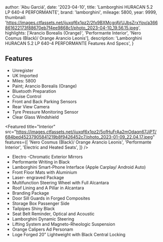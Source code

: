 
  author: 'Abu Garciá',
  date: '2023-04-10',
  title: 'Lamborghini HURACAN 5.2 LP 640-4 PERFORMANTE',
  brand: 'lamborghini',
  mileage: 5800,
  year: 9999,
  thumbnail: 'https://images.ctfassets.net/ijuxqf6x1pz2/2fx9BXMcgrAVUJbsZrxYpv/a366861622173f88670eb7f4ee9868c1/photo_2023-04-10_19.56.15.jpeg',
  highlights: ['Arancio Borealis (Orange)', 'Performante Interior', 'Nero Cosmus (Black)/ Orange Arancio Leonis'],
  description:
    'Lamborghini HURACAN 5.2 LP 640-4 PERFORMANTE Features And Specs',
}


## Features
- Unregister
- UK Imported
- Miles: 5800
- Paint; Arancio Borealis (Orange)
- Bluetooth Preparation
- Cruise Control
- Front and Back Parking Sensors
- Rear View Camera
- Tyre Pressure Monitoring Sensor 
- Clear Glass Windshield

<Featured
  title="Interior"
  src="https://images.ctfassets.net/ijuxqf6x1pz2/5ofHuFrAa2mOdaqn67JiPT/684bed45237905841219b8f9426452c7/photo_2023-01-09_22.04.17.jpeg"
  features={[
    'Nero Cosmus (Black)/ Orange Arancio Leonis',
    'Performante Interior',
    'Electric and Heated Seats',
  ]}
/>

- Electro -Chromatic Exterior Mirrors
- Performante Writing in Black
- Lamborghini Smart-Phone Interface (Apple Carplay/ Android Auto)
- Front Floor Mats with Aluminium 
- Laser- engraved Package 
- Multifunction Steering Wheel with Full Alcantara
- Roof Lining and A Pillar in Alcantara 
- Branding Package 
- Door Sill Guards in Forged Composites 
- Storage Box Passenger Side
- Tailpipes Shiny Black
- Seat Belt Reminder, Optical and Acoustic 
- Lamborghini Dynamic Steering
- Lifting System and Magneto-Rheologic Suspension 
- Orange Calipers Ad Personam
- Loge Forged 20” Lightweight with Black Central Locking
